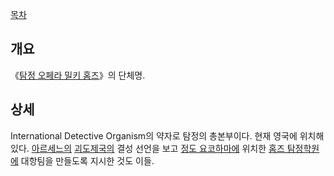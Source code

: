 [[목차]]
== 개요 ==
《[[탐정 오페라 밀키 홈즈]]》의 단체명.

== 상세 ==
International Detective Organism의 약자로 탐정의 총본부이다. 현재 영국에 위치해 있다. [[아르세느]]의 [[괴도제국]]의 결성 선언을 보고 [[정도 요코하마]]에 위치한 [[홈즈 탐정학원]]에 대항팀을 만들도록 지시한 것도 이들.
